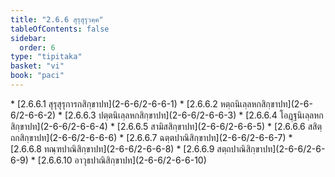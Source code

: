 ```yaml
---
title: "2.6.6 สุรุสุรุวคฺค"
tableOfContents: false
sidebar:
  order: 6
type: "tipitaka"
basket: "vi"
book: "paci"
---
```



<DynamicBreadcrumb />



<TableOfContents book="paci" section="2.6.6">
* [2.6.6.1 สุรุสุรุการกสิกฺขาปท](2-6-6/2-6-6-1)
* [2.6.6.2 หตฺถนิเลฺลหกสิกฺขาปท](2-6-6/2-6-6-2)
* [2.6.6.3 ปตฺตนิเลฺลหกสิกฺขาปท](2-6-6/2-6-6-3)
* [2.6.6.4 โอฏฺฐนิเลฺลหกสิกฺขาปท](2-6-6/2-6-6-4)
* [2.6.6.5 สามิสสิกฺขาปท](2-6-6/2-6-6-5)
* [2.6.6.6 สสิตฺถกสิกฺขาปท](2-6-6/2-6-6-6)
* [2.6.6.7 ฉตฺตปาณิสิกฺขาปท](2-6-6/2-6-6-7)
* [2.6.6.8 ทณฺฑปาณิสิกฺขาปท](2-6-6/2-6-6-8)
* [2.6.6.9 สตฺถปาณิสิกฺขาปท](2-6-6/2-6-6-9)
* [2.6.6.10 อาวุธปาณิสิกฺขาปท](2-6-6/2-6-6-10)
</TableOfContents>
